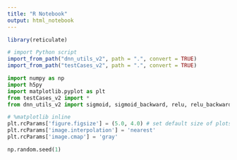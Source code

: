 ```yaml
---
title: "R Notebook"
output: html_notebook
---
```


```r
library(reticulate)

# import Python script
import_from_path("dnn_utils_v2", path = ".", convert = TRUE)
import_from_path("testCases_v2", path = ".", convert = TRUE)
```


```python
import numpy as np
import h5py
import matplotlib.pyplot as plt
from testCases_v2 import *
from dnn_utils_v2 import sigmoid, sigmoid_backward, relu, relu_backward

```


```python
# %matplotlib inline
plt.rcParams['figure.figsize'] = (5.0, 4.0) # set default size of plots
plt.rcParams['image.interpolation'] = 'nearest'
plt.rcParams['image.cmap'] = 'gray'
```


```python
np.random.seed(1)
```

